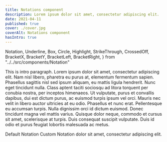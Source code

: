 ```yaml
---
title: Notations component
description: Lorem ipsum dolor sit amet, consectetur adipiscing elit.
date: 2021-04-11
published: true
cover: ./cover.jpg
coverAlt: Notations component
hasIntro: true
---
```


  Notation,
  Underline,
  Box,
  Circle,
  Highlight,
  StrikeThrough,
  CrossedOff,
  BracketX,
  BracketY,
  BracketLeft,
  BracketRight,
} from "../../src/components/Notation"

<Introduction>
  This is intro paragraph. Lorem ipsum dolor sit amet, consectetur adipiscing
  elit. Nam nisl libero, pharetra eu purus at, elementum fermentum sapien.
  Phasellus sagittis nisl sed ipsum aliquam, eu mattis ligula hendrerit. Nunc
  eget tincidunt nulla. Class aptent taciti sociosqu ad litora torquent per
  conubia nostra, per inceptos himenaeos. Ut vulputate, purus et convallis
  dapibus, dui est dictum purus, ac euismod turpis ipsum vel orci. Mauris nec
  velit in libero auctor ultricies at eu odio. Phasellus et nunc erat.
  Pellentesque eu accumsan turpis. Nulla dignissim orci id dictum euismod. Donec
  tincidunt magna vel mattis varius. Quisque dolor neque, commodo et cursus sit
  amet, scelerisque at turpis. Duis consequat suscipit vulputate. Duis id odio
  et purus feugiat lobortis malesuada ac metus.
</Introduction>

<TableOfContents items={props.tocItems} headerIds={props.headerIds} />

Default Notation <Notation color="red" animationDelay="1000" animationDuration="10000">Custom Notation</Notation> dolor sit amet, consectetur adipiscing elit.

<!-- Default Notation <Notation>Multiline Fusce eleifend pretium turpis, et sollicitudin ligula vehicula
dapibus ullamcorper elit, quis fermentum ligula convallis ut. Nam placerat
felis nec sollicitudin eleifend. Duis et commodo orci. Ut vel nulla in magna
pulvinar volutpat. Maecenas vehicula lorem non molestie ornare. Donec et odio
eros. Nunc ultricies arcu vel lorem pharetra consectetur. Morbi interdum tortor
ac risus sagittis molestie.</Notation> Default Notation

Underline<Underline>Underline</Underline> dolor sit amet, consectetur adipiscing elit. Underline
Underline <Underline>Multiline Fusce eleifend pretium turpis, et sollicitudin ligula vehicula
dapibus ullamcorper elit, quis fermentum ligula convallis ut. Nam placerat
felis nec sollicitudin eleifend. Duis et commodo orci. Ut vel nulla in magna
pulvinar volutpat. Maecenas vehicula lorem non molestie ornare. Donec et odio
eros. Nunc ultricies arcu vel lorem pharetra consectetur. Morbi interdum tortor
ac risus sagittis molestie.</Underline> Underline

Box <Box>Box Notation</Box> dolor sit amet, consectetur adipiscing elit.
Box <Box>Multiline Fusce eleifend pretium turpis, et sollicitudin ligula vehicula
dapibus ullamcorper elit, quis fermentum ligula convallis ut. Nam placerat
felis nec sollicitudin eleifend. Duis et commodo orci. Ut vel nulla in magna
pulvinar volutpat. Maecenas vehicula lorem non molestie ornare. Donec et odio
eros. Nunc ultricies arcu vel lorem pharetra consectetur. Morbi interdum tortor
ac risus sagittis molestie.</Box> Box

Circle <Circle>Circle Notation</Circle> dolor sit amet, consectetur adipiscing elit.
Circle <Circle>Multiline Fusce eleifend pretium turpis, et sollicitudin ligula vehicula
dapibus ullamcorper elit, quis fermentum ligula convallis ut. Nam placerat
felis nec sollicitudin eleifend. Duis et commodo orci. Ut vel nulla in magna
pulvinar volutpat. Maecenas vehicula lorem non molestie ornare. Donec et odio
eros. Nunc ultricies arcu vel lorem pharetra consectetur. Morbi interdum tortor
ac risus sagittis molestie.</Circle> Circle

Highlight <Highlight>Highlight Notation</Highlight> dolor sit amet, consectetur adipiscing elit.
Highlight <Highlight>Multiline Fusce eleifend pretium turpis, et sollicitudin ligula vehicula
dapibus ullamcorper elit, quis fermentum ligula convallis ut. Nam placerat
felis nec sollicitudin eleifend. Duis et commodo orci. Ut vel nulla in magna
pulvinar volutpat. Maecenas vehicula lorem non molestie ornare. Donec et odio
eros. Nunc ultricies arcu vel lorem pharetra consectetur. Morbi interdum tortor
ac risus sagittis molestie.</Highlight> Highlight

StrikeThrough <StrikeThrough>StrikeThrough Notation</StrikeThrough> dolor sit amet, consectetur adipiscing elit.
StrikeThrough <StrikeThrough>Multiline Fusce eleifend pretium turpis, et sollicitudin ligula vehicula
dapibus ullamcorper elit, quis fermentum ligula convallis ut. Nam placerat
felis nec sollicitudin eleifend. Duis et commodo orci. Ut vel nulla in magna
pulvinar volutpat. Maecenas vehicula lorem non molestie ornare. Donec et odio
eros. Nunc ultricies arcu vel lorem pharetra consectetur. Morbi interdum tortor
ac risus sagittis molestie.</StrikeThrough> StrikeThrough

CrossedOff <CrossedOff>CrossedOff Notation</CrossedOff> dolor sit amet, consectetur adipiscing elit.
CrossedOff <CrossedOff>Multiline Fusce eleifend pretium turpis, et sollicitudin ligula vehicula
dapibus ullamcorper elit, quis fermentum ligula convallis ut. Nam placerat
felis nec sollicitudin eleifend. Duis et commodo orci. Ut vel nulla in magna
pulvinar volutpat. Maecenas vehicula lorem non molestie ornare. Donec et odio
eros. Nunc ultricies arcu vel lorem pharetra consectetur. Morbi interdum tortor
ac risus sagittis molestie.</CrossedOff> CrossedOff

BracketX <BracketX>BracketX Notation</BracketX> dolor sit amet, consectetur adipiscing elit.
BracketX <BracketX>Multiline Fusce eleifend pretium turpis, et sollicitudin ligula vehicula
dapibus ullamcorper elit, quis fermentum ligula convallis ut. Nam placerat
felis nec sollicitudin eleifend. Duis et commodo orci. Ut vel nulla in magna
pulvinar volutpat. Maecenas vehicula lorem non molestie ornare. Donec et odio
eros. Nunc ultricies arcu vel lorem pharetra consectetur. Morbi interdum tortor
ac risus sagittis molestie.</BracketX> BracketX

BracketY <BracketY>BracketY Notation</BracketY> dolor sit amet, consectetur adipiscing elit.
BracketY <BracketY>Multiline Fusce eleifend pretium turpis, et sollicitudin ligula vehicula
dapibus ullamcorper elit, quis fermentum ligula convallis ut. Nam placerat
felis nec sollicitudin eleifend. Duis et commodo orci. Ut vel nulla in magna
pulvinar volutpat. Maecenas vehicula lorem non molestie ornare. Donec et odio
eros. Nunc ultricies arcu vel lorem pharetra consectetur. Morbi interdum tortor
ac risus sagittis molestie.</BracketY> BracketY

BracketLeft <BracketLeft>BracketLeft Notation</BracketLeft> dolor sit amet, consectetur adipiscing elit.
BracketLeft <BracketLeft>Multiline Fusce eleifend pretium turpis, et sollicitudin ligula vehicula
dapibus ullamcorper elit, quis fermentum ligula convallis ut. Nam placerat
felis nec sollicitudin eleifend. Duis et commodo orci. Ut vel nulla in magna
pulvinar volutpat. Maecenas vehicula lorem non molestie ornare. Donec et odio
eros. Nunc ultricies arcu vel lorem pharetra consectetur. Morbi interdum tortor
ac risus sagittis molestie.</BracketLeft> BracketLeft

BracketRight <BracketRight>BracketRight Notation</BracketRight> dolor sit amet, consectetur adipiscing elit.
BracketRight <BracketRight>Multiline Fusce eleifend pretium turpis, et sollicitudin ligula vehicula
dapibus ullamcorper elit, quis fermentum ligula convallis ut. Nam placerat
felis nec sollicitudin eleifend. Duis et commodo orci. Ut vel nulla in magna
pulvinar volutpat. Maecenas vehicula lorem non molestie ornare. Donec et odio
eros. Nunc ultricies arcu vel lorem pharetra consectetur. Morbi interdum tortor
ac risus sagittis molestie.</BracketRight> BracketRight -->
